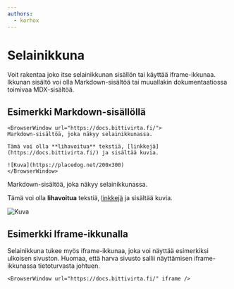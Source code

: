 ```yaml
---
authors:
  - korhox
---
```


# Selainikkuna

Voit rakentaa joko itse selainikkunan sisällön tai käyttää iframe-ikkunaa. Ikkunan sisältö voi olla Markdown-sisältöä tai muuallakin dokumentaatiossa toimivaa MDX-sisältöä.

## Esimerkki Markdown-sisällöllä

```MDX
<BrowserWindow url="https://docs.bittivirta.fi/">
Markdown-sisältöä, joka näkyy selainikkunassa.

Tämä voi olla **lihavoitua** tekstiä, [linkkejä](https://docs.bittivirta.fi/) ja sisältää kuvia.

![Kuva](https://placedog.net/200x300)
</BrowserWindow>
```

<BrowserWindow url="https://docs.bittivirta.fi/">
Markdown-sisältöä, joka näkyy selainikkunassa.

Tämä voi olla **lihavoitua** tekstiä, [linkkejä](https://docs.bittivirta.fi/) ja sisältää kuvia.

![Kuva](https://placedog.net/200x300)
</BrowserWindow>

## Esimerkki Iframe-ikkunalla

Selainikkuna tukee myös iframe-ikkunaa, joka voi näyttää esimerkiksi ulkoisen sivuston. Huomaa, että harva sivusto sallii näyttämisen iframe-ikkunassa tietoturvasta johtuen.

```MDX
<BrowserWindow url="https://docs.bittivirta.fi/" iframe />
```

<BrowserWindow url="https://docs.bittivirta.fi/" iframe />
